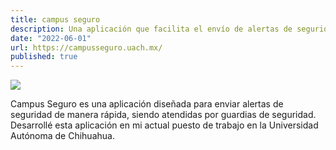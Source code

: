 ```yaml
---
title: campus seguro
description: Una aplicación que facilita el envío de alertas de seguridad rápidas, las cuales son atendidas por guardias de seguridad.
date: "2022-06-01"
url: https://campusseguro.uach.mx/
published: true
---
```



[![](https://res.cloudinary.com/djlx5smmq/image/upload/v1683923653/mockopcito_arck6r.png)](https://campusseguro.uach.mx/)

Campus Seguro es una aplicación diseñada para enviar alertas de seguridad de manera rápida, siendo atendidas por guardias de seguridad. Desarrollé esta aplicación en mi actual puesto de trabajo en la Universidad Autónoma de Chihuahua.